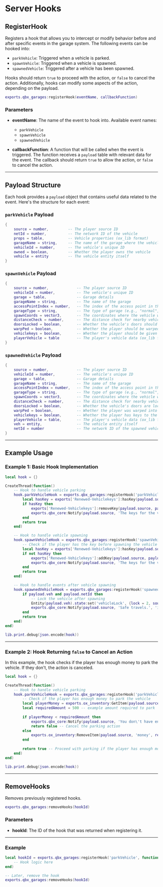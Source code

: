 # Server Hooks

## RegisterHook

Registers a hook that allows you to intercept or modify behavior before and after specific events in the garage system. The following events can be hooked into:
- `parkVehicle`: Triggered when a vehicle is parked.
- `spawnVehicle`: Triggered when a vehicle is spawned.
- `spawnedVehicle`: Triggered after a vehicle has been spawned.

Hooks should return `true` to proceed with the action, or `false` to cancel the action. Additionally, hooks can modify some aspects of the action, depending on the payload.

```lua
exports.qbx_garages:registerHook(eventName, callbackFunction)
```

### Parameters

- **eventName**: The name of the event to hook into. Available event names:
  - `parkVehicle`
  - `spawnVehicle`
  - `spawnedVehicle`
  
- **callbackFunction**: A function that will be called when the event is triggered. The function receives a `payload` table with relevant data for the event. The callback should return `true` to allow the action, or `false` to cancel the action.

---

## Payload Structure

Each hook provides a `payload` object that contains useful data related to the event. Here's the structure for each event:

### `parkVehicle` Payload

```lua
{
    source = number,         -- The player source ID
    netId = number,          -- The network ID of the vehicle
    props = table,           -- Vehicle properties (ox_lib format)
    garageName = string,     -- The name of the garage where the vehicle is parked
    vehicleId = number,      -- The vehicle's unique ID
    owned = boolean,         -- Whether the player owns the vehicle
    vehicle = entity         -- The vehicle entity itself
}
```

### `spawnVehicle` Payload

```lua
{
    source = number,             -- The player source ID
    vehicleId = number,          -- The vehicle's unique ID
    garage = table,              -- Garage details
    garageName = string,         -- The name of the garage
    accessPointIndex = number,   -- The index of the access point in the garage
    garageType = string,         -- The type of garage (e.g., "normal", "depot")
    spawnCoords = vector3,       -- The coordinates where the vehicle will spawn
    distanceCheck = number,      -- The distance check for nearby vehicles
    doorsLocked = boolean,       -- Whether the vehicle's doors should be locked
    warpPed = boolean,           -- Whether the player should be warped into the vehicle
    vehiclekeys = boolean,       -- Whether the player should be given keys to the vehicle
    playerVehicle = table        -- The player's vehicle data (ox_lib format)
}
```

### `spawnedVehicle` Payload

```lua
{
    source = number,             -- The player source ID
    vehicleId = number,          -- The vehicle's unique ID
    garage = table,              -- Garage details
    garageName = string,         -- The name of the garage
    accessPointIndex = number,   -- The index of the access point in the garage
    garageType = string,         -- The type of garage (e.g., "normal", "depot")
    spawnCoords = vector3,       -- The coordinates where the vehicle was spawned
    distanceCheck = number,      -- The distance check for nearby vehicles
    doorsLocked = boolean,       -- Whether the vehicle's doors are locked
    warpPed = boolean,           -- Whether the player was warped into the vehicle
    vehiclekeys = boolean,       -- Whether the player has keys to the vehicle
    playerVehicle = table,       -- The player's vehicle data (ox_lib format)
    veh = entity,                -- The vehicle entity itself
    netId = number               -- The network ID of the spawned vehicle
}
```

---

## Example Usage

### Example 1: Basic Hook Implementation

```lua
local hook = {}

CreateThread(function()
    -- Hook to handle vehicle parking
    hook.parkVehicleHook = exports.qbx_garages:registerHook('parkVehicle', function(payload)
        local hasKey = exports['Renewed-Vehiclekeys']:hasKey(payload.source, payload.props.plate)
        if hasKey then
            exports['Renewed-Vehiclekeys']:removeKey(payload.source, payload.props.plate)
            exports.qbx_core:Notify(payload.source, 'The keys for the vehicle with plate '..payload.props.plate..' have been removed.', 'inform')
        end
        return true
    end)

    -- Hook to handle vehicle spawning
    hook.spawnVehicleHook = exports.qbx_garages:registerHook('spawnVehicle', function(payload)
        -- Check if the player has the key before spawning the vehicle
        local hasKey = exports['Renewed-Vehiclekeys']:hasKey(payload.source, payload.playerVehicle.props.plate)
        if not hasKey then
            exports['Renewed-Vehiclekeys']:addKey(payload.source, payload.playerVehicle.props.plate)
            exports.qbx_core:Notify(payload.source, 'The keys for the vehicle with plate '..payload.playerVehicle.props.plate..' have been given to you.', 'inform')
        end
        return true
    end)

    -- Hook to handle events after vehicle spawning
    hook.spawnedVehicleHook = exports.qbx_garages:registerHook('spawnedVehicle', function(payload)
        if payload.veh and payload.netId then
            -- Lock the vehicle after spawning
            Entity(payload.veh).state:set('vehicleLock', {lock = 2, sound = true}, true)
            exports.qbx_core:Notify(payload.source, 'Safe travels.', 'inform')
        end
        return true
    end)
end)

lib.print.debug(json.encode(hook))
```

---

### Example 2: Hook Returning `false` to Cancel an Action

In this example, the hook checks if the player has enough money to park the vehicle. If they don't, the action is canceled.

```lua
local hook = {}

CreateThread(function()
    -- Hook to handle vehicle parking
    hook.parkVehicleHook = exports.qbx_garages:registerHook('parkVehicle', function(payload)
        -- Check if the player has enough money to park the vehicle
        local playerMoney = exports.ox_inventory:GetItem(payload.source, 'money', nil, true)
        local requiredAmount = 500 -- example amount required to park
        
        if playerMoney < requiredAmount then
            exports.qbx_core:Notify(payload.source, 'You don\'t have enough money to park this vehicle.', 'error')
            return false -- Cancel the parking action
        else
            exports.ox_inventory:RemoveItem(payload.source, 'money', requiredAmount)
        end
        
        return true -- Proceed with parking if the player has enough money
    end)
end)

lib.print.debug(json.encode(hook))
```

---

## RemoveHooks

Removes previously registered hooks.

```lua
exports.qbx_garages:removeHooks(hookId)
```

### Parameters

- **hookId**: The ID of the hook that was returned when registering it.

---

### Example

```lua
local hookId = exports.qbx_garages:registerHook('parkVehicle', function(payload)
    -- Hook logic here
end)

-- Later, remove the hook
exports.qbx_garages:removeHooks(hookId)
```